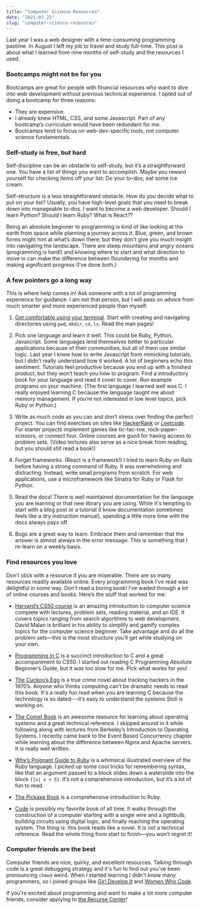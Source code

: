 ```yaml
---
title: "Computer Science Resources"
date: "2021-07-25"
slug: "computer-science-resources"
---
```


Last year I was a web designer with a time-consuming programming pastime. In August I left my job to travel and study full-time. This post is about what I learned from nine months of self-study and the resources I used.

### Bootcamps might not be for you

Bootcamps are great for people with financial resources who want to dive into web development without previous technical experience. I opted out of doing a bootcamp for three reasons:

- They are expensive.
- I already knew HTML, CSS, and some Javascript. Part of any bootcamp’s curriculum would have been redundant for me.
- Bootcamps tend to focus on web-dev-specific tools, not computer science fundamentals.

### Self-study is free, but hard

Self-discipline can be an obstacle to self-study, but it’s a straightforward one. You have a list of things you want to accomplish. Maybe you reward yourself for checking items off your list: Do your to-dos; eat some ice cream.

Self-structure is a less straightforward obstacle. How do you decide what to put on your list? Usually, you have high-level goals that you need to break down into manageable to-dos. I want to become a web developer. Should I learn Python? Should I learn Ruby? What is React??

Being an absolute beginner to programming is kind of like looking at the earth from space while planning a journey across it. Blue, green, and brown forms might hint at what’s down there, but they don't give you much insight into navigating the landscape. There are steep mountains and angry oceans (programming is hard!) and knowing where to start and what direction to move in can make the difference between floundering for months and making significant progress (I’ve done both.)

### A few pointers go a long way

This is where help comes in! Ask someone with a lot of programming experience for guidance. I am not that person, but I will pass on advice from much smarter and more experienced people than myself:

1. [Get comfortable using your terminal](https://computers.tutsplus.com/tutorials/navigating-the-terminal-a-gentle-introduction--mac-3855). Start with creating and navigating directories using `pwd`, `mkdir`, `cd`, `ls`. Read the man pages!

2. Pick one language and learn it well. This could be Ruby, Python, Javascript. Some languages lend themselves better to particular applications because of their communities, but all of them use similar logic. Last year I knew how to write Javascript from mimicking tutorials, but I didn’t really understand how it worked. A lot of beginners echo this sentiment. Tutorials feel productive because you end up with a finished product, but they won’t teach you how to program. Find a introductory book for your language and read it cover to cover. Run example programs on your machine. (The first language I learned well was C. I really enjoyed learning C because the language taught me about memory management. If you’re not interested in low level topics, pick Ruby or Python.)

3. Write as much code as you can and don’t stress over finding the perfect project. You can find exercises on sites like [HackerRank](https://www.hackerrank.com/) or [Leetcode](https://leetcode.com/). For starter projects implement games like tic-tac-toe, rock-paper-scissors, or connect four. Online courses are good for having access to problem sets. (Video lectures also serve as a nice break from reading, but you should still read a book!)

4. Forget frameworks. (React is a framework!) I tried to learn Ruby on Rails before having a strong command of Ruby. It was overwhelming and distracting. Instead, write small programs from scratch. For web applications, use a microframework like Sinatra for Ruby or Flask for Python.

5. Read the docs! There is well maintained documentation for the language you are learning or that new library you are using. While it's tempting to start with a blog post or a tutorial (I know documentation sometimes feels like a dry instruction manual), spending a little more time with the docs always pays off.

6. Bugs are a great way to learn. Embrace them and remember that the answer is almost always in the error message. This is something that I re-learn on a weekly basis.

### Find resources you love

Don’t stick with a resource if you are miserable. There are so many resources readily available online. Every programming book I’ve read was delightful in some way. Don’t read a boring book! I’ve waded through a lot of online courses and books. Here’s the stuff that worked for me:

- [Harvard’s CS50 course][1] is an amazing introduction to computer science complete with lectures, problem sets, reading material, and an IDE. It covers topics ranging from search algorithms to web development. David Malan is brilliant in his ability to simplify and gamify complex topics for the computer science beginner. Take advantage and do all the problem sets—this is the most structure you’ll get while studying on your own.

- [Programming in C][2] is a succinct introduction to C and a great accompaniment to CS50. I started out reading C Programming Absolute Beginner’s Guide, but it was too slow for me. Pick what works for you!

- [The Cuckoo’s Egg][3] is a true crime novel about tracking hackers in the 1970’s. Anyone who thinks computing can’t be dramatic needs to read this book. It's a really fun read when you are learning C because the technology is so dated---it’s easy to understand the systems Stoll is working on.

- [The Comet Book][4] is an awesome resource for learning about operating systems and a great technical reference. I skipped around in it while following along with lectures from Berkeley’s Introduction to Operating Systems. I recently came back to the Event Based Concurrency chapter while learning about the difference between Nginx and Apache servers. It is really well written.

- [Why’s Poignant Guide to Ruby][5] is a whimsical illustrated overview of the Ruby language. I picked up some cool tricks for remembering syntax, like that an argument passed to a block slides down a waterslide into the block `{|x| x + 5}`. It’s not a comprehensive introduction, but it’s a lot of fun to read.

- [The Pickaxe Book][6] is a comprehensive introduction to Ruby.

- [Code][7] is possibly my favorite book of all time. It walks through the construction of a computer starting with a single wire and a lightbulb, building circuits using digital logic, and finally reaching the operating system. The thing is: this book reads like a novel. It is not a technical reference. Read the whole thing from start to finish—you won’t regret it!

### Computer friends are the best

Computer friends are nice, quirky, and excellent resources. Talking through code is a great debugging strategy and it's fun to find out you've been pronouncing `chmod` weird. When I started learning I didn't know many programmers, so I joined groups like [Girl Develop It](https://www.girldevelopit.com) and [Women Who Code](https://www.womenwhocode.com/).

If you're excited about programming and want to make a lot more computer friends, consider applying to [the Recurse Center](https://www.recurse.com/)!

[1]: https://www.edx.org/course/introduction-computer-science-harvardx-cs50x
[2]: https://www.amazon.com/Programming-3rd-Stephen-G-Kochan/dp/0672326663
[3]: https://www.amazon.com/Cuckoos-Egg-Tracking-Computer-Espionage/dp/1416507787
[4]: http://pages.cs.wisc.edu/~remzi/OSTEP/
[5]: http://poignant.guide/
[6]: https://pragprog.com/book/ruby/programming-ruby
[7]: https://www.amazon.com/Code-Language-Computer-Hardware-Software/dp/0735611319
[8]: http://www.nand2tetris.org/
